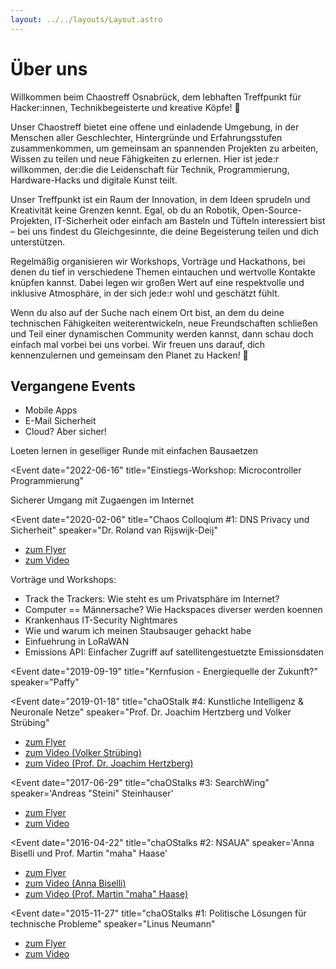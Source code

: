 ```yaml
---
layout: ../../layouts/Layout.astro
---
```



# Über uns

Willkommen beim Chaostreff Osnabrück, dem lebhaften Treffpunkt für Hacker:innen, Technikbegeisterte und kreative Köpfe! 🌟

Unser Chaostreff bietet eine offene und einladende Umgebung, in der Menschen aller Geschlechter, Hintergründe und Erfahrungsstufen zusammenkommen, um gemeinsam an spannenden Projekten zu arbeiten, Wissen zu teilen und neue Fähigkeiten zu erlernen. Hier ist jede:r willkommen, der:die die Leidenschaft für Technik, Programmierung, Hardware-Hacks und digitale Kunst teilt.

Unser Treffpunkt ist ein Raum der Innovation, in dem Ideen sprudeln und Kreativität keine Grenzen kennt. Egal, ob du an Robotik, Open-Source-Projekten, IT-Sicherheit oder einfach am Basteln und Tüfteln interessiert bist – bei uns findest du Gleichgesinnte, die deine Begeisterung teilen und dich unterstützen.

Regelmäßig organisieren wir Workshops, Vorträge und Hackathons, bei denen du tief in verschiedene Themen eintauchen und wertvolle Kontakte knüpfen kannst. Dabei legen wir großen Wert auf eine respektvolle und inklusive Atmosphäre, in der sich jede:r wohl und geschätzt fühlt.

Wenn du also auf der Suche nach einem Ort bist, an dem du deine technischen Fähigkeiten weiterentwickeln, neue Freundschaften schließen und Teil einer dynamischen Community werden kannst, dann schau doch einfach mal vorbei bei uns vorbei. Wir freuen uns darauf, dich kennenzulernen und gemeinsam den Planet zu Hacken! 🚀

## Vergangene Events

<div class="flex flex-col divide-y gap-4">
<Event date="2024-09-26" title="Programmieren lernen: Pixelflut Basics" />

<Event date="2024-03-02" title="Tag des offenen Hackspaces" />

<Event date="2023-06-15" title="Workshop: Digitaler Selbstschutz">
  <ul>
    <li>Mobile Apps</li>
    <li>E-Mail Sicherheit</li>
    <li>Cloud? Aber sicher!</li>
  </ul>
</Event>

<Event date="2022-12-13" title="Workshop: Loeten? Loeten. Loeten!">
  Loeten lernen in geselliger Runde mit einfachen Bausaetzen
</Event>

<Event
  date="2022-06-16"
  title="Einstiegs-Workshop: Microcontroller Programmierung"
></Event>

<Event date="2022-12-01" title="Mein Passwort ist sicher, oder?">
  Sicherer Umgang mit Zugaengen im Internet
</Event>

<Event
  date="2022-05-05"
  title="Einstiegs-Workshop: Microcontroller Programmierung"
/>

<Event
  date="2020-02-06"
  title="Chaos Colloqium #1: DNS Privacy und Sicherheit"
  speaker="Dr. Roland van Rijswijk-Deij"
>
  <ul>
    <a href="downloads/chaos_colloquium_flyer_a4.pdf" target="_blank">
      <li>zum Flyer</li>
    </a>
    <a
      href="https://media.ccc.de/v/chaoscolloquium-1-dns-privacy-security"
      rel="noreferer"
      target="_blank"
    >
      <li>zum Video</li>
    </a>
  </ul>
</Event>

<Event
  date="2020-01-16"
  title="Vortrag zum Thema GPG-Schlüsselverteilung"
  speaker="Dr. Peter Voigt"
/>

<Event date="2020-01-12" title="Congress Everywhere: 36c3" />

<Event date="2019-12-05" title="Winter Workshops">
  Vorträge und Workshops:
  <ul>
    <li>Track the Trackers: Wie steht es um Privatsphäre im Internet?</li>
    <li>Computer == Männersache? Wie Hackspaces diverser werden koennen</li>
    <li>Krankenhaus IT-Security Nightmares</li>
    <li>Wie und warum ich meinen Staubsauger gehackt habe</li>
    <li>Einfuehrung in LoRaWAN</li>
    <li>
      Emissions API: Einfacher Zugriff auf satellitengestuetzte Emissionsdaten
    </li>
  </ul>
</Event>

<Event
  date="2019-09-19"
  title="Kernfusion - Energiequelle der Zukunft?"
  speaker="Paffy"
></Event>

<Event
  date="2019-01-18"
  title="chaOStalk #4: Kunstliche Intelligenz & Neuronale Netze"
  speaker="Prof. Dr. Joachim Hertzberg und Volker Strübing"
>
  <ul>
    <a href="downloads/chaostalk4_a4.pdf" target="_blank">
      <li>zum Flyer</li>
    </a>
    <a
      href="https://media.ccc.de/v/chaostalk-4.1-Kuenstliche-Intelligenz"
      rel="noreferer"
      target="_blank"
    >
      <li>zum Video (Volker Strübing)</li>
    </a>
    <a
      href="https://media.ccc.de/v/chaostalk-4.2-Kuenstliche-Intelligenz"
      rel="noreferer"
      target="_blank"
    >
      <li>zum Video (Prof. Dr. Joachim Hertzberg)</li>
    </a>
  </ul>
</Event>

<Event
  date="2017-06-29"
  title="chaOStalks #3: SearchWing"
  speaker='Andreas "Steini" Steinhauser'
>
  <ul>
    <a href="downloads/chaostalk3_a3.pdf" target="_blank">
      <li>zum Flyer</li>
    </a>
    <a
      href="https://media.ccc.de/v/chaostalk-3-searchwing"
      rel="noreferer"
      target="_blank"
    >
      <li>zum Video</li>
    </a>
  </ul>
</Event>

<Event
  date="2016-04-22"
  title="chaOStalks #2: NSAUA"
  speaker='Anna Biselli und Prof. Martin "maha" Haase'
>
  <ul>
    <a href="downloads/chaostalk2_a3.pdf" target="_blank">
      <li>zum Flyer</li>
    </a>
    <a
      href="https://media.ccc.de/v/chaostalk-2.1-NSAUA"
      rel="noreferer"
      target="_blank"
    >
      <li>zum Video (Anna Biselli)</li>
    </a>
    <a
      href="https://media.ccc.de/v/chaostalk-2.2-NSAUA"
      rel="noreferer"
      target="_blank"
    >
      <li>zum Video (Prof. Martin &quot;maha&quot; Haase)</li>
    </a>
  </ul>
</Event>

<Event
  date="2015-11-27"
  title="chaOStalks #1: Politische Lösungen für technische Probleme"
  speaker="Linus Neumann"
>
  <ul>
    <a href="downloads/chaostalk1_a4.pdf" target="_blank">
      <li>zum Flyer</li>
    </a>
    <a
      href="https://media.ccc.de/v/ChaOStalk-1-Linus-Neumann"
      rel="noreferer"
      target="_blank"
    >
      <li>zum Video</li>
    </a>
  </ul>
</Event>
</div>
